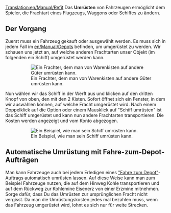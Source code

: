 [[Translation:en/Manual/Refit]]
{{de/Manual/Tutorial/Tutorial}}
Das '''Umrüsten''' von Fahrzeugen ermöglicht dem Spieler, die Frachtart eines Flugzeugs, Waggons oder Schiffes zu ändern.

== Der Vorgang ==

Zuerst muss ein Fahrzeug gekauft oder ausgewählt werden. Es muss sich in jedem Fall im [[en/Manual/Depots]] befinden, um umgerüstet zu werden. Wir schauen uns jetzt an, auf welche anderen Frachtarten unser Objekt (im folgenden ein Schiff) umgerüstet werden kann.

:[[File:de/Manual/Refitable ship.png|none|frame|Ein Frachter, dem man von Warenkisten auf andere Güter umrüsten kann.]]

Nun wählen wir das Schiff in der Werft aus und klicken auf den dritten Knopf von oben, den mit den 2 Kisten. Sofort öffnet sich ein Fenster, in dem wir auswählen können, auf welche Fracht umgerüstet wird. Nach einem Doppelklick auf die Option oder einem Mausklick auf "Schiff umrüsten" ist das Schiff umgerüstet und kann nun andere Frachtarten transportieren. Die Kosten werden angezeigt und vom Konto abgezogen.

:[[File:de/Manual/Refit ship.png|none|frame|Ein Beispiel, wie man sein Schiff umrüsten kann.]]

== Automatische Umrüstung mit Fahre-zum-Depot-Aufträgen ==

Man kann Fahrzeuge auch bei jedem Erledigen eines [[de/Fahre zum Depot|"Fahre zum Depot"]]-Auftrags automatisch umrüsten lassen. Auf diese Weise kann man zum Beispiel Fahrzeuge nutzen, die auf dem Hinweg Kohle transportieren und auf dem Rückweg zur Kohlemine Eisenerz von einer Erzmine mitnehmen. Sorge dafür, dass Du das Umrüsten zur ursprünglichen Fracht nicht vergisst. Da man die Umrüstungskosten jedes mal bezahlen muss, wenn das Fahrzeug umgerüstet wird, lohnt es sich nur für weite Strecken.